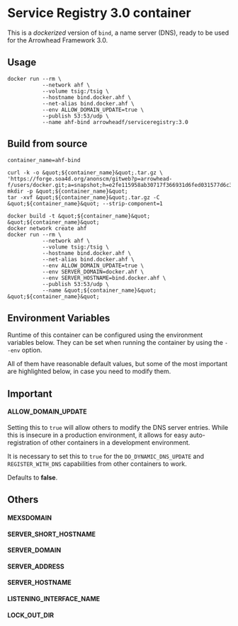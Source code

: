 = Service Registry 3.0 container =

This is a ''dockerized'' version of <code>bind</code>, a name server (DNS), ready to be used for the Arrowhead Framework 3.0.

== Usage ==

<pre>docker run --rm \
           --network ahf \
           --volume tsig:/tsig \
           --hostname bind.docker.ahf \
           --net-alias bind.docker.ahf \
           --env ALLOW_DOMAIN_UPDATE=true \
           --publish 53:53/udp \
           --name ahf-bind arrowheadf/serviceregistry:3.0</pre>
== Build from source ==

<pre>container_name=ahf-bind

curl -k -o &quot;${container_name}&quot;.tar.gz \
'https://forge.soa4d.org/anonscm/gitweb?p=arrowhead-f/users/docker.git;a=snapshot;h=e2fe115958ab30717f366931d6fed031577d6c3c;sf=tgz'
mkdir -p &quot;${container_name}&quot;
tar -xvf &quot;${container_name}&quot;.tar.gz -C &quot;${container_name}&quot; --strip-component=1

docker build -t &quot;${container_name}&quot; &quot;${container_name}&quot;
docker network create ahf
docker run --rm \
           --network ahf \
           --volume tsig:/tsig \
           --hostname bind.docker.ahf \
           --net-alias bind.docker.ahf \
           --env ALLOW_DOMAIN_UPDATE=true \
           --env SERVER_DOMAIN=docker.ahf \
           --env SERVER_HOSTNAME=bind.docker.ahf \
           --publish 53:53/udp \
           --name &quot;${container_name}&quot; &quot;${container_name}&quot;</pre>
== Environment Variables ==

Runtime of this container can be configured using the environment variables below. They can be set when running the container by using the <code>--env</code> option.

All of them have reasonable default values, but some of the most important are highlighted below, in case you need to modify them.

== Important ==

==== ALLOW_DOMAIN_UPDATE ====

Setting this to <code>true</code> will allow others to modify the DNS server entries. While this is insecure in a production environment, it allows for easy auto-registration of other containers in a development environment.

It is necessary to set this to <code>true</code> for the <code>DO_DYNAMIC_DNS_UPDATE</code> and <code>REGISTER_WITH_DNS</code> capabilities from other containers to work.

Defaults to '''false'''.

== Others ==

==== MEXSDOMAIN ====

==== SERVER_SHORT_HOSTNAME ====

==== SERVER_DOMAIN ====

==== SERVER_ADDRESS ====

==== SERVER_HOSTNAME ====

==== LISTENING_INTERFACE_NAME ====

==== LOCK_OUT_DIR ====


